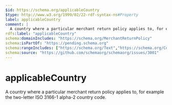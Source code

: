 ```yaml
---
$id: https://schema.org/applicableCountry
$type: http://www.w3.org/1999/02/22-rdf-syntax-ns#Property
label: applicableCountry
comment: |
  A country where a particular merchant return policy applies to, for example the two-letter ISO 3166-1 alpha-2 country code.
rdfs:label: "applicableCountry"
schema:domainIncludes: "https://schema.org/MerchantReturnPolicy"
schema:isPartOf: "https://pending.schema.org"
schema:rangeIncludes: ["https://schema.org/Text","https://schema.org/Country"]
schema:source: "https://github.com/schemaorg/schemaorg/issues/3001"
---
```


# applicableCountry

A country where a particular merchant return policy applies to, for example the two-letter ISO 3166-1 alpha-2 country code.

